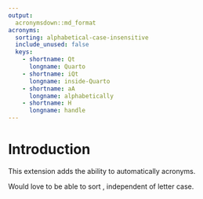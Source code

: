 ```yaml
---
output:
  acronymsdown::md_format
acronyms:
  sorting: alphabetical-case-insensitive
  include_unused: false
  keys:
    - shortname: Qt
      longname: Quarto
    - shortname: iQt
      longname: inside-Quarto
    - shortname: aA
      longname: alphabetically
    - shortname: H
      longname: handle
---
```


# Introduction {#intro}

This \acr{Qt} extension adds the ability to automatically \acr{H}
\acr{iQt} acronyms.

Would love to be able to sort \acr{aA}, independent of letter case.
